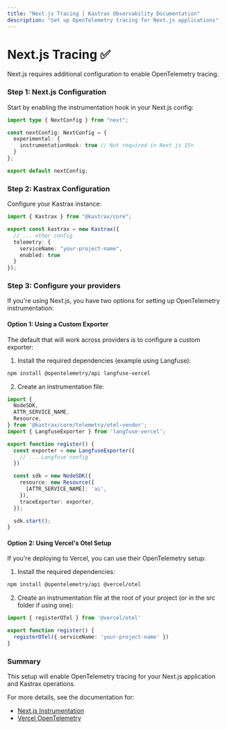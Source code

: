 ```yaml
---
title: "Next.js Tracing | Kastrax Observability Documentation"
description: "Set up OpenTelemetry tracing for Next.js applications"
---
```


# Next.js Tracing ✅

Next.js requires additional configuration to enable OpenTelemetry tracing. 

### Step 1: Next.js Configuration

Start by enabling the instrumentation hook in your Next.js config:

```ts filename="next.config.ts" showLineNumbers copy
import type { NextConfig } from "next";

const nextConfig: NextConfig = {
  experimental: {
    instrumentationHook: true // Not required in Next.js 15+
  }
};

export default nextConfig;
```

### Step 2: Kastrax Configuration

Configure your Kastrax instance:

```typescript filename="kastrax.config.ts" copy
import { Kastrax } from "@kastrax/core";

export const kastrax = new Kastrax({
  // ... other config
  telemetry: {
    serviceName: "your-project-name",
    enabled: true
  }
});
```

### Step 3: Configure your providers

If you're using Next.js, you have two options for setting up OpenTelemetry instrumentation:

#### Option 1: Using a Custom Exporter

The default that will work across providers is to configure a custom exporter:

1. Install the required dependencies (example using Langfuse):

```bash copy
npm install @opentelemetry/api langfuse-vercel
```

2. Create an instrumentation file:

```ts filename="instrumentation.ts" copy
import {
  NodeSDK,
  ATTR_SERVICE_NAME,
  Resource,
} from '@kastrax/core/telemetry/otel-vendor';
import { LangfuseExporter } from 'langfuse-vercel';

export function register() {
  const exporter = new LangfuseExporter({
    // ... Langfuse config
  })

  const sdk = new NodeSDK({
    resource: new Resource({
      [ATTR_SERVICE_NAME]: 'ai',
    }),
    traceExporter: exporter,
  });

  sdk.start();
}
```

#### Option 2: Using Vercel's Otel Setup

If you're deploying to Vercel, you can use their OpenTelemetry setup:

1. Install the required dependencies:

```bash copy
npm install @opentelemetry/api @vercel/otel
```

2. Create an instrumentation file at the root of your project (or in the src folder if using one):

```ts filename="instrumentation.ts" copy
import { registerOTel } from '@vercel/otel'

export function register() {
  registerOTel({ serviceName: 'your-project-name' })
}
```

### Summary

This setup will enable OpenTelemetry tracing for your Next.js application and Kastrax operations.

For more details, see the documentation for:
- [Next.js Instrumentation](https://nextjs.org/docs/app/building-your-application/optimizing/instrumentation)
- [Vercel OpenTelemetry](https://vercel.com/docs/observability/otel-overview/quickstart)
